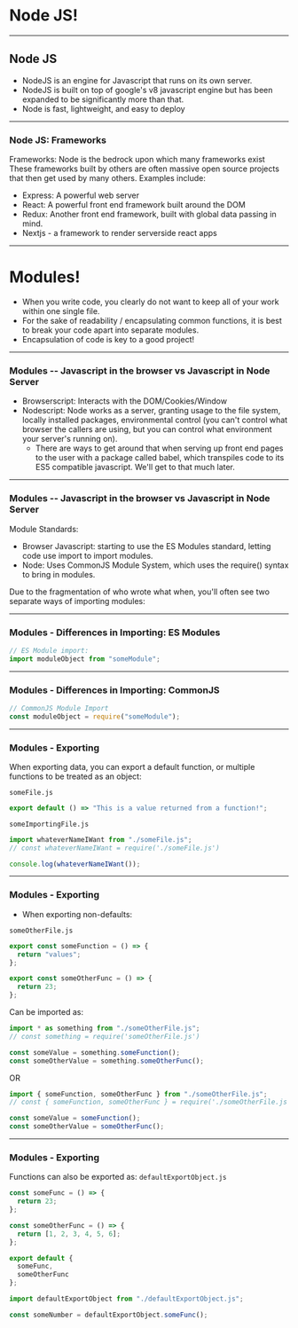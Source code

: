 # Node JS!

---

## Node JS

- NodeJS is an engine for Javascript that runs on its own server.
- NodeJS is built on top of google's v8 javascript engine but has been expanded to be significantly more than that.
- Node is fast, lightweight, and easy to deploy

---

### Node JS: Frameworks

Frameworks: Node is the bedrock upon which many frameworks exist These frameworks built by others are often massive open source projects that then get used by many others. Examples include:

- Express: A powerful web server
- React: A powerful front end framework built around the DOM
- Redux: Another front end framework, built with global data passing in mind.
- Nextjs - a framework to render serverside react apps

---

# Modules!

- When you write code, you clearly do not want to keep all of your work within one single file.
- For the sake of readability / encapsulating common functions, it is best to break your code apart into separate modules.
- Encapsulation of code is key to a good project!

---

### Modules -- Javascript in the browser vs Javascript in Node Server

- Browserscript: Interacts with the DOM/Cookies/Window
- Nodescript: Node works as a server, granting usage to the file system, locally installed packages, environmental control (you can't control what browser the callers are using, but you can control what environment your server's running on).
  - There are ways to get around that when serving up front end pages to the user with a package called babel, which transpiles code to its ES5 compatible javascript. We'll get to that much later.

---

### Modules -- Javascript in the browser vs Javascript in Node Server

Module Standards:

- Browser Javascript: starting to use the ES Modules standard, letting code use import to import modules.
- Node: Uses CommonJS Module System, which uses the require() syntax to bring in modules.

Due to the fragmentation of who wrote what when, you'll often see two separate ways of importing modules:

---

### Modules - Differences in Importing: ES Modules

```javascript
// ES Module import:
import moduleObject from "someModule";
```

---

### Modules - Differences in Importing: CommonJS

```javascript
// CommonJS Module Import
const moduleObject = require("someModule");
```

---

### Modules - Exporting

When exporting data, you can export a default function, or multiple functions to be treated as an object:

`someFile.js`

```javascript
export default () => "This is a value returned from a function!";
```

`someImportingFile.js`

```javascript
import whateverNameIWant from "./someFile.js";
// const whateverNameIWant = require('./someFile.js')

console.log(whateverNameIWant());
```

---

### Modules - Exporting

- When exporting non-defaults:

`someOtherFile.js`

```javascript
export const someFunction = () => {
  return "values";
};

export const someOtherFunc = () => {
  return 23;
};
```

Can be imported as:

```javascript
import * as something from "./someOtherFile.js";
// const something = require('someOtherFile.js')

const someValue = something.someFunction();
const someOtherValue = something.someOtherFunc();
```

OR

```javascript
import { someFunction, someOtherFunc } from "./someOtherFile.js";
// const { someFunction, someOtherFunc } = require('./someOtherFile.js')

const someValue = someFunction();
const someOtherValue = someOtherFunc();
```

---

### Modules - Exporting

Functions can also be exported as:
`defaultExportObject.js`

```javascript
const someFunc = () => {
  return 23;
};

const someOtherFunc = () => {
  return [1, 2, 3, 4, 5, 6];
};

export default {
  someFunc,
  someOtherFunc
};
```

```javascript
import defaultExportObject from "./defaultExportObject.js";

const someNumber = defaultExportObject.someFunc();
```

